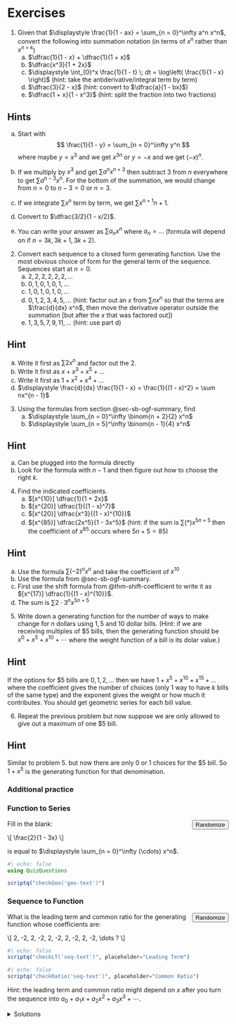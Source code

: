 <script src="/js/ogf.js"></script>
<script>
    function fillRandomGeo(id, max_a, max_r) {
        let elt = document.getElementById(id);
        const a = randsigned(max_a);
        const r = randsigned(max_r);
        elt.setAttribute("a", a);
        elt.setAttribute("r", r);
        elt.innerText = "\\[" + geo(a, r) + "\\]";
        MathJax.typeset();
    }
    function checkGeo(geo_id) {
        return (input) => {
            const elt = document.getElementById(geo_id);
            const a = elt.getAttribute("a");
            const r = elt.getAttribute("r");
            return geoRE(a, r).test(input);
        }
    }
    function fillRandomSeq(id, max_a, max_an, max_r, max_rn) {
        let elt = document.getElementById(id);
        const [a, an, r, rn] = [ randsigned(max_a), randint(0, max_an), randsigned(max_r), randint(1, max_rn)];
        elt.setAttribute("a", a);
        elt.setAttribute("an", an);
        elt.setAttribute("r", r);
        elt.setAttribute("rn", rn);
        elt.innerText = "\\[" + seq(a, an, r, rn) + "\\dots \\]";
        MathJax.typeset();
    }
    function checkLT(seq_id) {
        return (input) => {
            const elt = document.getElementById(seq_id);
            const a = elt.getAttribute("a");
            const an = elt.getAttribute("an");
            return monomialRE(a, an).test(input);
        }
    }
    function checkRatio(seq_id) {
        return (input) => {
            const elt = document.getElementById(seq_id);
            const r = elt.getAttribute("r");
            const rn = elt.getAttribute("rn");
            return monomialRE(r, rn).test(input);
        }
    }
</script>

# Exercises

1. Given that $\displaystyle \frac{1}{1 - ax} = \sum_{n = 0}^\infty a^n x^n$, convert the following into summation notation (in terms of $x^n$ rather than $x^{n + k}$)
    a) $\dfrac{1}{1 - x} + \dfrac{1}{1 + x}$
    b) $\dfrac{x^3}{1 + 2x}$
    c) $\displaystyle \int_{0}^x \frac{1}{1 - t} \; dt = \log\left( \frac{1}{1 - x} \right)$
    (hint: take the antiderivative/integral term by term)
    d) $\dfrac{3}{2 - x}$
    (hint: convert to $\dfrac{a}{1 - bx}$)
    e) $\dfrac{1 + x}{1 - x^3}$
    (hint: split the fraction into two fractions)

::: {.callout-tip collapse="true"}
## Hints
a) Start with
$$
\frac{1}{1 - y} = \sum_{n = 0}^\infty y^n
$$
where maybe $y = x^3$ and we get $x^{3n}$ or $y = -x$ and we get $(-x)^n$.

b) If we multiply by $x^3$ and get $\sum a^n x^{n + 3}$ then subtract $3$ from $n$ everywhere to get $\sum a^{n - 3} x^n$. For the bottom of the summation, we would change from $n = 0$ to $n - 3 = 0$ or $n = 3$.

c) If we integrate $\sum x^n$ term by term, we get $\sum x^{n + 1}{n + 1}$.

d) Convert to $\dfrac{3/2}{1 - x/2}$.

e) You can write your answer as $\sum a_n x^n$ where $a_n = \dots$ (formula will depend on if $n = 3k, 3k + 1, 3k + 2$).
:::

2. Convert each sequence to a closed form generating function. Use the most obvious choice of form for the general term of the sequence. Sequences start at $n = 0$.
    a) $2, 2, 2, 2, 2, 2, \dots$
    b) $0, 1, 0, 1, 0, 1, \dots$
    c) $1, 0, 1, 0, 1, 0, \dots$
    d) $0, 1, 2, 3, 4, 5, \dots$ (hint: factor out an $x$ from $\sum nx^n$ so that the terms are $\frac{d}{dx} x^n$, then move the derivative operator outside the summation [but after the $x$ that was factored out])
    e) $1, 3, 5, 7, 9, 11, \dots$ (hint: use part d)

::: {.callout-tip collapse="true"}
## Hint
a) Write it first as $\sum 2x^n$ and factor out the $2$.
b) Write it first as $x + x^3 + x^5 + \dots$
c) Write it first as $1 + x^2 + x^4 + \dots$
d) $\displaystyle \frac{d}{dx} \frac{1}{1 - x} = \frac{1}{(1 - x)^2} = \sum nx^{n - 1}$
:::

3. Using the formulas from section @sec-sb-ogf-summary, find
    a) $\displaystyle \sum_{n = 0}^\infty \binom{n + 2}{2} x^n$
    b) $\displaystyle \sum_{n = 5}^\infty \binom{n - 1}{4} x^n$

::: {.callout-tip collapse="true"}
## Hint
a) Can be plugged into the formula directly
b) Look for the formula with $n - 1$ and then figure out how to choose the right $k$.
:::

4. Find the indicated coefficients.
    a) $[x^{10}] \dfrac{1}{1 + 2x}$
    b) $[x^{20}] \dfrac{1}{(1 - x)^7}$
    c) $[x^{20}] \dfrac{x^3}{(1 - x)^{10}}$
    d) $[x^{85}] \dfrac{2x^5}{1 - 3x^5}$
    (hint: if the sum is $\sum (*) x^{5n + 5}$ then the coefficient of $x^{85}$ occurs where $5n + 5 = 85$)

::: {.callout-tip collapse="true"}
## Hint
a) Use the formula $\sum (-2)^n x^n$ and take the coefficient of $x^{10}$
b) Use the formula from @sec-sb-ogf-summary.
c) First use the shift formula from @thm-shift-coefficient to write it as $[x^{17}] \dfrac{1}{(1 - x)^{10}}$.
d) The sum is $\sum 2 \cdot 3^n x^{5n + 5}$
:::

5. Write down a generating function for the number of ways to make change for $n$ dollars using $1, 5$ and $10$ dollar bills. (Hint: if we are receiving multiples of $\$5$ bills, then the generating function should be $x^0 + x^5 + x^{10} + \cdots$ where the weight function of a bill is its dolar value.)

::: {.callout-tip collapse="true"}
## Hint
If the options for $5 bills are $0, 1, 2, \dots$ then we have $1 + x^5 + x^{10} + x^{15} + \dots$ where the coefficient gives the number of choices (only 1 way to have $k$ bills of the same type) and the exponent gives the weight or how much it contributes.
You should get geometric series for each bill value.
:::

6. Repeat the previous problem but now suppose we are only allowed to give out a maximum of one $\$5$ bill.

::: {.callout-tip collapse="true"}
## Hint
Similar to problem 5. but now there are only $0$ or $1$ choices for the $5 bill. So $1 + x^5$ is the generating function for that denomination.
:::

::: {.content-visible when-format=html}
### Additional practice {.unnumbered}

::: panel-tabset

### Function to Series

<input type="button" id="geo-randomize" value="Randomize" onclick="fillRandomGeo('geo-text', 6, 6)" class="randomize_button flush" style="float: right">
Fill in the blank:
<p id="geo-text" a="2" r="3">\\[ \\frac{2}{1 - 3x} \\]</p>
is equal to $\displaystyle \sum_{n = 0}^\infty (\cdots) x^n$.

```julia
#| echo: false
using QuizQuestions

scriptq("checkGeo('geo-text')")
```

### Sequence to Function

<input type="button" id="seq-randomize" value="Randomize" onclick="fillRandomSeq('seq-text', 6, 3, 6, 3)" class="randomize_button" style="float: right">
What is the leading term and common ratio for the generating function whose coefficients are:
<p id="seq-text" a="2" r="-1" an="0" rn="1">\\[ 2, -2, 2, -2, 2, -2, 2, -2, 2, -2, \\dots ? \\]</p>

::: {layout-ncol=2 .quiz-question-side-by-side}
```julia
#| echo: false
scriptq("checkLT('seq-text')", placeholder="Leading Term")
```
```julia
#| echo: false
scriptq("checkRatio('seq-text')", placeholder="Common Ratio")
```
:::

Hint: the leading term and common ratio might depend on $x$ after you turn the sequence into $a_0 + a_1x + a_2x^2 + a_3x^3 + \cdots$.
:::
:::

<details>
<summary>Solutions</summary>
1.
    a) $\displaystyle \sum_{n = 0}^\infty ((-1)^n + 1) x^n$
    b) $\displaystyle \sum_{n = 3}^\infty (-2)^{n  - 3}x^n$
    c) $\displaystyle \sum_{n = 1}^\infty \frac{x^n}{n}$
    d) $\displaystyle \sum_{n = 0}^\infty \frac{3}{2^{n + 1}} x^n$
    e) $\displaystyle \sum_{n = 0}^\infty a_n x^n$ where $a_n = 0$ if $n = 3k + 2$ and $a_n = 1$ otherwise (so the sequence $1, 1, 0, 1, 1, 0, 1, 1, 0, \dots$).
2.
    a) $\dfrac2{1 - x}$
    b) $\dfrac{x}{1 - x^2}$
    c) $\dfrac{1}{1 - x^2}$
    d) $\dfrac{x}{(1 - x)^2}$
    e) $\displaystyle \sum (2n + 1) x^n = 2\sum n x^n + \sum x^n = \frac{2}{(1 - x)^2} + \frac{1}{1 - x}$.
3.
    a) $\dfrac{1}{(1 - x)^3}$
    b) $\dfrac{x^5}{(1 - x)^5}$
4.
    a) $(-2)^{10}$
    b) $\dbinom{26}{6}$
    c) $\dbinom{26}{9}$
    d) $2 \cdot 3^{16}$
5. $\dfrac1{(1 - x)(1 - x^5)(1 - x^{10})}$
6. $\dfrac{1 + x^5}{(1 - x)(1 - x^{10})}$
</details>
